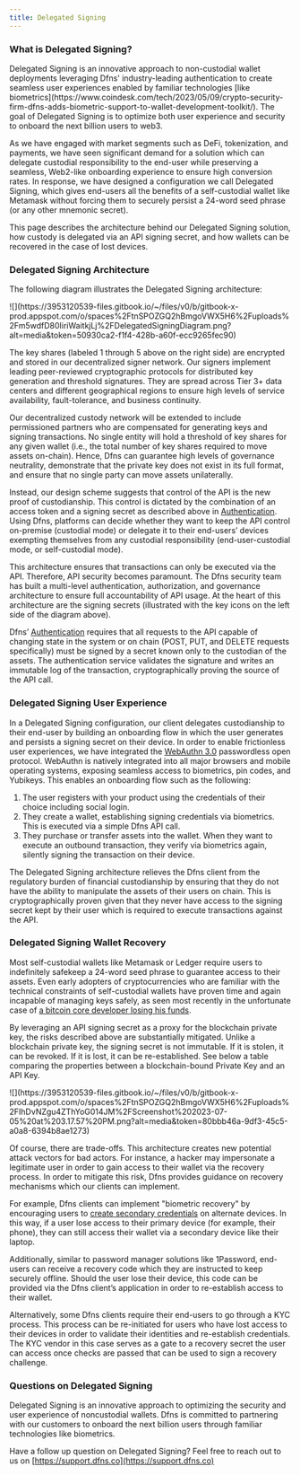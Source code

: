 ```yaml
---
title: Delegated Signing
---
```


### What is Delegated Signing?

<Note>
Delegated Signing is an innovative approach to non-custodial wallet deployments leveraging Dfns' industry-leading authentication to create seamless user experiences enabled by familiar technologies [like biometrics](https://www.coindesk.com/tech/2023/05/09/crypto-security-firm-dfns-adds-biometric-support-to-wallet-development-toolkit/).  The goal of Delegated Signing is to optimize both user experience and security to onboard the next billion users to web3.
</Note>

As we have engaged with market segments such as DeFi, tokenization, and payments, we have seen significant demand for a solution which can delegate custodial responsibility to the end-user while preserving a seamless, Web2-like onboarding experience to ensure high conversion rates.  In response, we have designed a configuration we call Delegated Signing, which gives end-users all the benefits of a self-custodial wallet like Metamask without forcing them to securely persist a 24-word seed phrase (or any other mnemonic secret).

This page describes the architecture behind our Delegated Signing solution, how custody is delegated via an API signing secret, and how wallets can be recovered in the case of lost devices.

### Delegated Signing Architecture

The following diagram illustrates the Delegated Signing architecture:

<Frame>![](https://3953120539-files.gitbook.io/~/files/v0/b/gitbook-x-prod.appspot.com/o/spaces%2FtnSPOZGQ2hBmgoVWX5H6%2Fuploads%2Fm5wdfD80IiriWaitkjLj%2FDelegatedSigningDiagram.png?alt=media&#x26;token=50930ca2-f1f4-428b-a60f-ecc9265fec90)</Frame>

The key shares (labeled 1 through 5 above on the right side) are encrypted and stored in our decentralized signer network. Our signers implement leading peer-reviewed cryptographic protocols for distributed key generation and threshold signatures. They are spread across Tier 3+ data centers and different geographical regions to ensure high levels of service availability, fault-tolerance, and business continuity.

Our decentralized custody network will be extended to include permissioned partners who are compensated for generating keys and signing transactions. No single entity will hold a threshold of key shares for any given wallet (i.e., the total number of key shares required to move assets on-chain). Hence, Dfns can guarantee high levels of governance neutrality, demonstrate that the private key does not exist in its full format, and ensure that no single party can move assets unilaterally.

Instead, our design scheme suggests that control of the API is the new proof of custodianship.  This control is dictated by the combination of an access token and a signing secret as described above in [Authentication](authentication). Using Dfns, platforms can decide whether they want to keep the API control on-premise (custodial mode) or delegate it to their end-users’ devices exempting themselves from any custodial responsibility (end-user-custodial mode, or self-custodial mode).

This architecture ensures that transactions can only be executed via the API. Therefore, API security becomes paramount. The Dfns security team has built a multi-level authentication, authorization, and governance architecture to ensure full accountability of API usage. At the heart of this architecture are the signing secrets (illustrated with the key icons on the left side of the diagram above).

Dfns’ [Authentication](../api-docs/authentication) requires that all requests to the API capable of changing state in the system or on chain (POST, PUT, and DELETE requests specifically) must be signed by a secret known only to the custodian of the assets. The authentication service validates the signature and writes an immutable log of the transaction, cryptographically proving the source of the API call.

### Delegated Signing User Experience

In a Delegated Signing configuration, our client delegates custodianship to their end-user by building an onboarding flow in which the user generates and persists a signing secret on their device. In order to enable frictionless user experiences, we have integrated the [WebAuthn 3.0](http://webauthn.guide) passwordless open protocol. WebAuthn is natively integrated into all major browsers and mobile operating systems, exposing seamless access to biometrics, pin codes, and Yubikeys. This enables an onboarding flow such as the following:

1. The user registers with your product using the credentials of their choice including social login.
2. They create a wallet, establishing signing credentials via biometrics. This is executed via a simple Dfns API call.
3. They purchase or transfer assets into the wallet. When they want to execute an outbound transaction, they verify via biometrics again, silently signing the transaction on their device.

The Delegated Signing architecture relieves the Dfns client from the regulatory burden of financial custodianship by ensuring that they do not have the ability to manipulate the assets of their users on chain. This is cryptographically proven given that they never have access to the signing secret kept by their user which is required to execute transactions against the API.

### Delegated Signing Wallet Recovery

Most self-custodial wallets like Metamask or Ledger require users to indefinitely safekeep a 24-word seed phrase to guarantee access to their assets. Even early adopters of cryptocurrencies who are familiar with the technical constraints of self-custodial wallets have proven time and again incapable of managing keys safely, as seen most recently in the unfortunate case of [a bitcoin core developer losing his funds](https://cointelegraph.com/news/bitcoin-core-developer-claims-to-have-lost-200-btc-in-hack).

By leveraging an API signing secret as a proxy for the blockchain private key, the risks described above are substantially mitigated. Unlike a blockchain private key, the signing secret is not immutable. If it is stolen, it can be revoked. If it is lost, it can be re-established. See below a table comparing the properties between a blockchain-bound Private Key and an API Key.

<Frame>![](https://3953120539-files.gitbook.io/~/files/v0/b/gitbook-x-prod.appspot.com/o/spaces%2FtnSPOZGQ2hBmgoVWX5H6%2Fuploads%2FIhDvNZgu4ZThYoG014JM%2FScreenshot%202023-07-05%20at%203.17.57%20PM.png?alt=media&#x26;token=80bbb46a-9df3-45c5-a0a8-6394b8ae1273)</Frame>

Of course, there are trade-offs. This architecture creates new potential attack vectors for bad actors. For instance, a hacker may impersonate a legitimate user in order to gain access to their wallet via the recovery process. In order to mitigate this risk, Dfns provides guidance on recovery mechanisms which our clients can implement.

For example, Dfns clients can implement "biometric recovery" by encouraging users to [create secondary credentials](../api-docs/authentication/credential-management/api-reference/createusercredential-1) on alternate devices. In this way, if a user lose access to their primary device (for example, their phone), they can still access their wallet via a secondary device like their laptop.

Additionally, similar to password manager solutions like 1Password, end-users can receive a recovery code which they are instructed to keep securely offline. Should the user lose their device, this code can be provided via the Dfns client’s application in order to re-establish access to their wallet.

Alternatively, some Dfns clients require their end-users to go through a KYC process. This process can be re-initiated for users who have lost access to their devices in order to validate their identities and re-establish credentials.  The KYC vendor in this case serves as a gate to a recovery secret the user can access once checks are passed that can be used to sign a recovery challenge.

### Questions on Delegated Signing

Delegated Signing is an innovative approach to optimizing the security and user experience of noncustodial wallets. Dfns is committed to partnering with our customers to onboard the next billion users through familiar technologies like biometrics.

Have a follow up question on Delegated Signing?  Feel free to reach out to us on [https://support.dfns.co](https://support.dfns.co)
